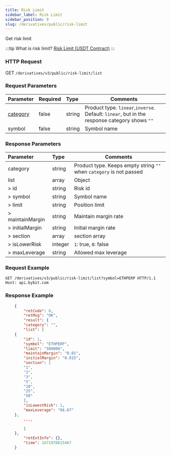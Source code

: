 ```yaml
---
title: Risk Limit
sidebar_label: Risk Limit
sidebar_position: 9
slug: /derivatives/public/risk-limit
---
```



Get risk limit

:::tip
What is risk limit? <a href="https://www.bybit.com/en-US/help-center/bybitHC_Article?language=en_US&id=000001164">Risk Limit (USDT Contract)</a>
:::

### HTTP Request
GET `/derivatives/v3/public/risk-limit/list`

### Request Parameters
| Parameter | Required | Type | Comments|
|:----- |:-------|:-----|------ |
|[category](../enum#category) |false |string |Product type. `linear`,`inverse`. Default: `linear`, but in the response category shows `""`|
|symbol |false |string |Symbol name|

### Response Parameters
| Parameter | Type | Comments|
|:----- |:-----|----- |
|category |string |Product type. Keeps empty string `""` when `category` is not passed |
|list |array |Object |
|> id |string |Risk id |
|> symbol |string |Symbol name |
|> limit |string |Position limit |
|> maintainMargin |string |Maintain margin rate |
|> initialMargin |string |Initial margin rate |
|> section |array |section array |
|> isLowerRisk |integer |`1`: true, `0`: false |
|> maxLeverage |string |Allowed max leverage |

### Request Example

<Tabs>
<TabItem value="console-linear" label="linear">

```http
GET /derivatives/v3/public/risk-limit/list?symbol=ETHPERP HTTP/1.1
Host: api.bybit.com
```

</TabItem>
</Tabs>

### Response Example

<Tabs>
<TabItem value="js linear" label="linear">

```json
    {
        "retCode": 0,
        "retMsg": "OK",
        "result": {
        "category": "",
        "list": [
    {
        "id": 1,
        "symbol": "ETHPERP",
        "limit": "500000",
        "maintainMargin": "0.01",
        "initialMargin": "0.015",
        "section": [
        "1",
        "2",
        "3",
        "5",
        "10",
        "25",
        "50"
        ],
        "isLowestRisk": 1,
        "maxLeverage": "66.67"
    },
        ...,

        ]
    },
        "retExtInfo": {},
        "time": 1671970615467
    }
```
</TabItem>
</Tabs>